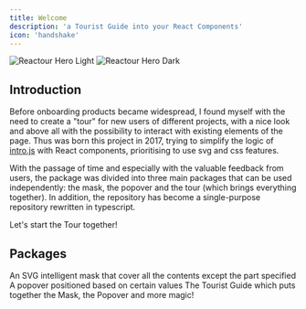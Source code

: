```yaml
---
title: Welcome
description: 'a Tourist Guide into your React Components'
icon: 'handshake'
---
```


<img
  className="block dark:hidden"
  src="/images/reactour-hero-light.svg"
  alt="Reactour Hero Light"
/>
<img
  className="hidden dark:block"
  src="/images/reactour-hero-dark.svg"
  alt="Reactour Hero Dark"
/>

## Introduction

Before onboarding products became widespread, I found myself with the need to create a "tour" for new users of different projects, with a nice look and above all with the possibility to interact with existing elements of the page. Thus was born this project in 2017, trying to simplify the logic of [intro.js](https://introjs.com/) with React components, prioritising to use svg and css features.

With the passage of time and especially with the valuable feedback from users, the package was divided into three main packages that can be used independently: the mask, the popover and the tour (which brings everything together). In addition, the repository has become a single-purpose repository rewritten in typescript.

Let's start the Tour together!

## Packages

<CardGroup cols={2}>
  <Card title="Mask" icon="mask" href="/mask">
    An SVG intelligent mask that cover all the contents except the part
    specified
  </Card>
  <Card title="Popover" icon="window-restore" href="/popover">
    A popover positioned based on certain values
  </Card>
</CardGroup>
<CardGroup cols={1}>
  <Card title="Tour" icon="bus-simple" href="/tour">
    The Tourist Guide which puts together the Mask, the Popover and more magic!
  </Card>
</CardGroup>
